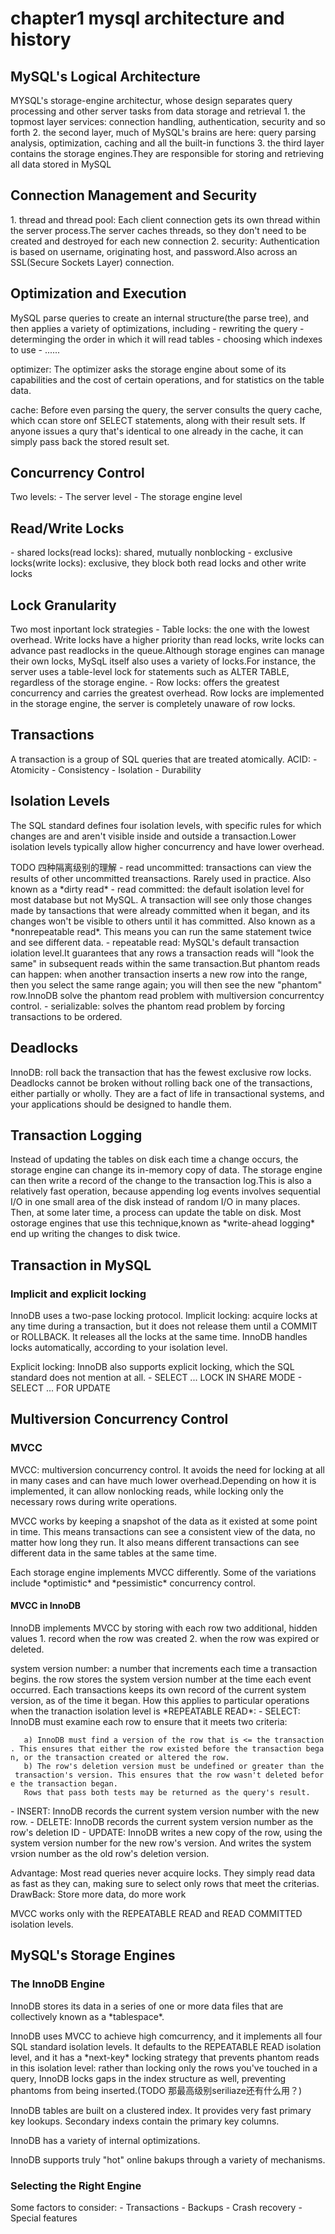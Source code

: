 = chapter1 mysql architecture and history =
== MySQL's Logical Architecture ==
MYSQL's storage-engine architectur, whose design separates query processing and other server tasks from data storage and retrieval
{{images/mysql1.png}}
1. the topmost layer services: connection handling, authentication, security and so forth
2. the second layer, much of MySQL's brains are here: query parsing analysis, optimization, caching and all the built-in functions
3. the third layer contains the storage engines.They are responsible for storing and retrieving all data stored in MySQL

== Connection Management and Security ==
1. thread and thread pool: Each client connection gets its own thread within the server process.The server caches threads, so they don't need to be created and destroyed for each new connection
2. security: Authentication is based on username, originating host, and password.Also across an SSL(Secure Sockets Layer) connection.

== Optimization and Execution ==
MySQL parse queries to create an internal structure(the parse tree), and then applies a variety of optimizations, including 
- rewriting the query
- determinging the order in which it will read tables
- choosing which indexes to use
- ......

optimizer: The optimizer asks the storage engine about some of its capabilities and the cost of certain operations, and for statistics on the table data.

cache: Before even parsing the query, the server consults the query cache, which ccan store onf SELECT statements, along with their result sets. If anyone issues a qury that's identical to one already in the cache, it can simply pass back the stored result set.

== Concurrency Control ==
Two levels:
- The server level
- The storage engine level

== Read/Write Locks ==
- shared locks(read locks): shared, mutually nonblocking
- exclusive locks(write locks): exclusive, they block both read locks and other write locks

== Lock Granularity ==
Two most inportant lock strategies
- Table locks: the one with the lowest overhead. Write locks have a higher priority than read locks, write locks can advance past readlocks in the queue.Although storage engines can manage their own locks, MySqL itself also uses a variety of locks.For instance, the server uses a table-level lock for statements such as ALTER TABLE, regardless of the storage engine.
- Row locks: offers the greatest concurrency and carries the greatest overhead. Row locks are implemented in the storage engine, the server is completely unaware of row locks.

== Transactions ==
A transaction is a group of SQL queries that are treated atomically.
ACID:
- Atomicity
- Consistency
- Isolation
- Durability

== Isolation Levels ==
The SQL standard defines four isolation levels, with specific rules for which changes are and aren't visible inside and outside a transaction.Lower isolation levels typically allow higher concurrency and have lower overhead.

TODO 四种隔离级别的理解
- read uncommitted: transactions can view the results of other uncommitted treansactions. Rarely used in practice. Also known as a *dirty read*
- read committed: the default isolation level for most database but not MySQL. A transaction will see only those changes made by tansactions that were already committed when it began, and its changes won't be visible to others until it has committed. Also known as a *nonrepeatable read*. This means you can run the same statement twice and see different data.
- repeatable read: MySQL's default transaction iolation level.It guarantees that any rows a transaction reads will "look the same" in subsequent reads within the same transaction.But phantom reads can happen: when another transaction inserts a new row into the range, then you select the same range again; you will then see the new "phantom" row.InnoDB solve the phantom read problem with multiversion concurrentcy control.
- serializable: solves the phantom read problem by forcing transactions to be ordered. 

== Deadlocks ==
InnoDB: roll back the transaction that has the fewest exclusive row locks.
Deadlocks cannot be broken without rolling back one of the transactions, either partially or wholly. They are a fact of life in transactional systems, and your applications should be designed to handle them.

== Transaction Logging ==
Instead of updating the tables on disk each time a change occurs, the storage engine can change its in-memory copy of data. The storage engine can then write a record of the change to the transaction log.This is also a relatively fast operation, because appending log events involves sequential I/O in one small area of the disk instead of random I/O in many places. Then, at some later time, a process can update the table on disk.
Most ostorage engines that use this technique,known as *write-ahead logging* end up writing the changes to disk twice.

== Transaction in MySQL ==
=== Implicit and explicit locking ===
InnoDB uses a two-pase locking protocol.
Implicit locking: acquire locks at any time during a transaction, but it does not release them until a COMMIT or ROLLBACK. It releases all the locks at the same time. InnoDB handles locks automatically, according to your isolation level.

Explicit locking: InnoDB also supports explicit locking, which the SQL standard does not mention at all.
- SELECT ... LOCK IN SHARE MODE
- SELECT ... FOR UPDATE

== Multiversion Concurrency Control ==
=== MVCC ===
MVCC: multiversion concurrency control. It avoids the need for locking at all in many cases and can have much lower overhead.Depending on how it is implemented, it can allow nonlocking reads, while locking only the necessary rows during write operations.

MVCC works by keeping a snapshot of the data as it existed at some point in time. This means transactions can see a consistent view of the data, no matter how long they run. It also means different transactions can see different data in the same tables at the same time.

Each storage engine implements MVCC differently. Some of the variations include *optimistic* and *pessimistic* concurrency control.

==== MVCC in InnoDB ====
InnoDB implements MVCC by storing with each row two additional, hidden values
1. record when the row was created
2. when the row was expired or deleted.

system version number: a number that increments each time a transaction begins.
the row stores the system version number at the time each event occurred. Each transactions keeps its own record of the current system version, as of the time it began.
How this applies to particular operations when the tranaction isolation level is *REPEATABLE READ*:
- SELECT: InnoDB must examine each row to ensure that it meets two criteria:
    a) InnoDB must find a version of the row that is <= the transaction. This ensures that either the row existed before the transaction began, or the transaction created or altered the row.
    b) The row's deletion version must be undefined or greater than the transaction's version. This ensures that the row wasn't deleted before the transaction began.
    Rows that pass both tests may be returned as the query's result.
- INSERT: InnoDB records the current system version number with the new row.
- DELETE: InnoDB records the current system version number as the row's deletion ID
- UPDATE: InnoDB writes a new copy of the row, using the system version number for the new row's version. And writes the system vrsion number as the old row's deletion version.

Advantage: Most read queries never acquire locks. They simply read data as fast as they can, making sure to select only rows that meet the criterias.
DrawBack: Store more data, do more work

MVCC works only with the REPEATABLE READ and READ COMMITTED isolation levels.

== MySQL's Storage Engines ==
=== The InnoDB Engine ===
InnoDB stores its data in a series of one or more data files that are collectively known as a *tablespace*.

InnoDB uses MVCC to achieve high comcurrency, and it implements all four SQL standard isolation levels. It defaults to the REPEATABLE READ isolation level, and it has a *next-key* locking strategy that prevents phantom reads in this isolation level: rather than locking only the rows you've touched in a query, InnoDB locks gaps in the index structure as well, preventing phantoms from being inserted.(TODO 那最高级别seriliaze还有什么用？)

InnoDB tables are built on a clustered index. It provides very fast primary key lookups. Secondary indexs contain the primary key columns.

InnoDB has a variety of internal optimizations. 

InnoDB supports truly "hot" online bakups through a variety of mechanisms.

=== Selecting the Right Engine ===
Some factors to consider:
- Transactions
- Backups
- Crash recovery
- Special features
